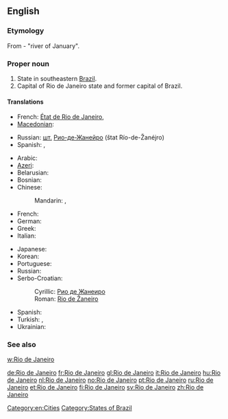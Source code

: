 ==English==
{{wikipedia}}

===Etymology===
From {{etyl|pt}} {{term|rio|Rio|lang=pt}} {{term|de|lang=pt}} {{term|janeiro|Janeiro|lang=pt}} - "river of January".

===Proper noun===
{{en-proper noun|sg=[[rio#Portuguese|Rio]] [[de#Portuguese|de]] [[janeiro#Portuguese|Janeiro]]}}

# State in southeastern [[Brazil]].
# Capital of Rio de Janeiro state and former capital of Brazil.

====Translations====
{{trans-top|state}}
* French: [[État de Rio de Janeiro]], {{t+|fr|Rio de Janeiro|m}}
* [[Macedonian]]: {{t-|mk|Рио де Жанеиро|tr=Río de Žanéiro}}
{{trans-mid}}
* Russian: [[шт.]] [[Рио-де-Жанейро]] (štat Río-de-Žanéjro) {{m}}
* Spanish: {{t|es|Río de Janeiro}},  {{t|es|Estado de Río de Janeiro}}
{{trans-bottom}}

{{trans-top|city}}
* Arabic: {{t|ar|ريو دي جانيرو|m|tr=riiu di janiiru}}
* [[Azeri]]: {{t|az|Rio-de-Janeyro|xs=Azeri}}
* Belarusian: {{t|be|Рыа-дэ-Жанэйра|m|tr=Rýa-de-Žanéjra|xs=Belarusian}}
* Bosnian: {{t-|bs|Rio de Žaneiro|m}}
* Chinese:
*: Mandarin: {{t-|cmn|里約熱內盧|sc=Hani}}, {{t-|cmn|里约热内卢|tr=Lǐyuē Rènèilú|sc=Hani}}
* French: {{t+|fr|Rio de Janeiro|m}}
* German: {{t+|de|Rio de Janeiro|n}}
* Greek: {{t|el|Ρίο ντε Τζανέιρο|tr=Río de Tzanéiro}}
* Italian: {{t+|it|Rio de Janeiro|f}}
{{trans-mid}}
* Japanese: {{t|ja|リオデジャネイロ|tr=Riodejaneiro}}
* Korean: {{t|ko|리우데자네이루|tr=Riudejaneiru|sc=Hang}}
* Portuguese: {{t+|pt|Rio de Janeiro|m}}
* Russian: {{t-|ru|Рио-де-Жанейро|m|tr=Río-de-Žanéjro}} {{indeclinable}}
* Serbo-Croatian:
*: Cyrillic: [[Рио де Жанеиро#Serbo-Croatian|Рио де Жанеиро]] {{m}}
*: Roman: [[Rio de Žaneiro#Serbo-Croatian|Rio de Žaneiro]] {{m}}
* Spanish: {{t|es|Río de Janeiro|m}}
* Turkish: {{t-|tr|Rio de Janeiro}},  {{t-|tr|Rio}}
* Ukrainian: {{t|uk|Ріо-де-Жанейро|m|tr=Río-de-Žanéjro|xs=Ukrainian}} {{indeclinable}}
{{trans-bottom}}

===See also===
[[w:Rio de Janeiro]]

[[Category:en:Cities]]
[[Category:States of Brazil]]

[[de:Rio de Janeiro]]
[[fr:Rio de Janeiro]]
[[gl:Rio de Janeiro]]
[[it:Rio de Janeiro]]
[[hu:Rio de Janeiro]]
[[nl:Rio de Janeiro]]
[[no:Rio de Janeiro]]
[[pt:Rio de Janeiro]]
[[ru:Rio de Janeiro]]
[[et:Rio de Janeiro]]
[[fi:Rio de Janeiro]]
[[sv:Rio de Janeiro]]
[[zh:Rio de Janeiro]]